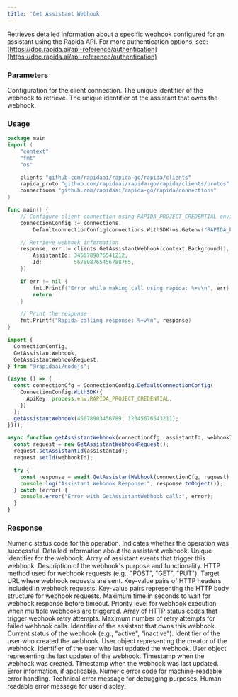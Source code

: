 ```yaml
---
title: 'Get Assistant Webhook'
---
```


Retrieves detailed information about a specific webhook configured for an assistant using the Rapida API.
<Info>
For more authentication options, see: [https://doc.rapida.ai/api-reference/authentication](https://doc.rapida.ai/api-reference/authentication)
</Info>

### Parameters
<ParamField body="connectionConfig" type="ConnectionConfig" required>
Configuration for the client connection.
</ParamField>
<ParamField body="request" type="GetAssistantWebhookRequest" required>
    <Expandable>
        <ParamField body="id" type="uint64" required>
        The unique identifier of the webhook to retrieve.
        </ParamField>
        <ParamField body="assistantId" type="uint64" required>
        The unique identifier of the assistant that owns the webhook.
        </ParamField>
    </Expandable>
</ParamField>

### Usage
<CodeGroup>

```go Go
package main
import (
	"context"
	"fmt"
	"os"

	clients "github.com/rapidaai/rapida-go/rapida/clients"
	rapida_proto "github.com/rapidaai/rapida-go/rapida/clients/protos"
	connections "github.com/rapidaai/rapida-go/rapida/connections"
)

func main() {
	// Configure client connection using RAPIDA_PROJECT_CREDENTIAL environment variable
	connectionConfig := connections.
		DefaultconnectionConfig(connections.WithSDK(os.Getenv("RAPIDA_PROJECT_CREDENTIAL")))

	// Retrieve webhook information
	response, err := clients.GetAssistantWebhook(context.Background(), connectionConfig, &rapida_proto.GetAssistantWebhookRequest{
		AssistantId: 3456789876541212,
		Id:          567898765456788765,
	})

	if err != nil {
		fmt.Printf("Error while making call using rapida: %+v\n", err)
		return
	}

	// Print the response
	fmt.Printf("Rapida calling response: %+v\n", response)
}
```
```typescript NodeJs
import {
  ConnectionConfig,
  GetAssistantWebhook,
  GetAssistantWebhookRequest,
} from "@rapidaai/nodejs";

(async () => {
  const connectionCfg = ConnectionConfig.DefaultConnectionConfig(
    ConnectionConfig.WithSDK({
      ApiKey: process.env.RAPIDA_PROJECT_CREDENTIAL,
    })
  );
  getAssistantWebhook(45678903456789, 12345676543211);
})();

async function getAssistantWebhook(connectionCfg, assistantId, webhookId) {
  const request = new GetAssistantWebhookRequest();
  request.setAssistantId(assistantId);
  request.setId(webhookId);

  try {
    const response = await GetAssistantWebhook(connectionCfg, request);
    console.log("Assistant Webhook Response:", response.toObject());
  } catch (error) {
    console.error("Error with GetAssistantWebhook call:", error);
  }
}

```
</CodeGroup>

### Response

<ParamField body="code" type="int32">
Numeric status code for the operation.
</ParamField>
<ParamField body="success" type="boolean">
Indicates whether the operation was successful.
</ParamField>
<ParamField body="data" type="AssistantWebhook">
Detailed information about the assistant webhook.
<Expandable>
<ParamField body="id" type="uint64">
Unique identifier for the webhook.
</ParamField>
<ParamField body="assistantEvents" type="string[]">
Array of assistant events that trigger this webhook.
</ParamField>
<ParamField body="description" type="string">
Description of the webhook's purpose and functionality.
</ParamField>
<ParamField body="httpMethod" type="string">
HTTP method used for webhook requests (e.g., "POST", "GET", "PUT").
</ParamField>
<ParamField body="httpUrl" type="string">
Target URL where webhook requests are sent.
</ParamField>
<ParamField body="httpHeaders" type="map[string]string">
Key-value pairs of HTTP headers included in webhook requests.
</ParamField>
<ParamField body="httpBody" type="map[string]string">
Key-value pairs representing the HTTP body structure for webhook requests.
</ParamField>
<ParamField body="timeoutSecond" type="uint32">
Maximum time in seconds to wait for webhook response before timeout.
</ParamField>
<ParamField body="executionPriority" type="uint32">
Priority level for webhook execution when multiple webhooks are triggered.
</ParamField>
<ParamField body="retryStatusCodes" type="string[]">
Array of HTTP status codes that trigger webhook retry attempts.
</ParamField>
<ParamField body="retryCount" type="uint32">
Maximum number of retry attempts for failed webhook calls.
</ParamField>
<ParamField body="assistantId" type="uint64">
Identifier of the assistant that owns this webhook.
</ParamField>
<ParamField body="status" type="string">
Current status of the webhook (e.g., "active", "inactive").
</ParamField>
<ParamField body="createdBy" type="uint64">
Identifier of the user who created the webhook.
</ParamField>
<ParamField body="createdUser" type="User">
User object representing the creator of the webhook.
</ParamField>
<ParamField body="updatedBy" type="uint64">
Identifier of the user who last updated the webhook.
</ParamField>
<ParamField body="updatedUser" type="User">
User object representing the last updater of the webhook.
</ParamField>
<ParamField body="createdDate" type="timestamp">
Timestamp when the webhook was created.
</ParamField>
<ParamField body="updatedDate" type="timestamp">
Timestamp when the webhook was last updated.
</ParamField>
</Expandable>
</ParamField>
<ParamField body="error" type="object">
Error information, if applicable.
<Expandable>
<ResponseField name="errorCode" type="uint64">
Numeric error code for machine-readable error handling.
</ResponseField>
<ResponseField name="errorMessage" type="string">
Technical error message for debugging purposes.
</ResponseField>
<ResponseField name="humanMessage" type="string">
Human-readable error message for user display.
</ResponseField>
</Expandable>
</ParamField>